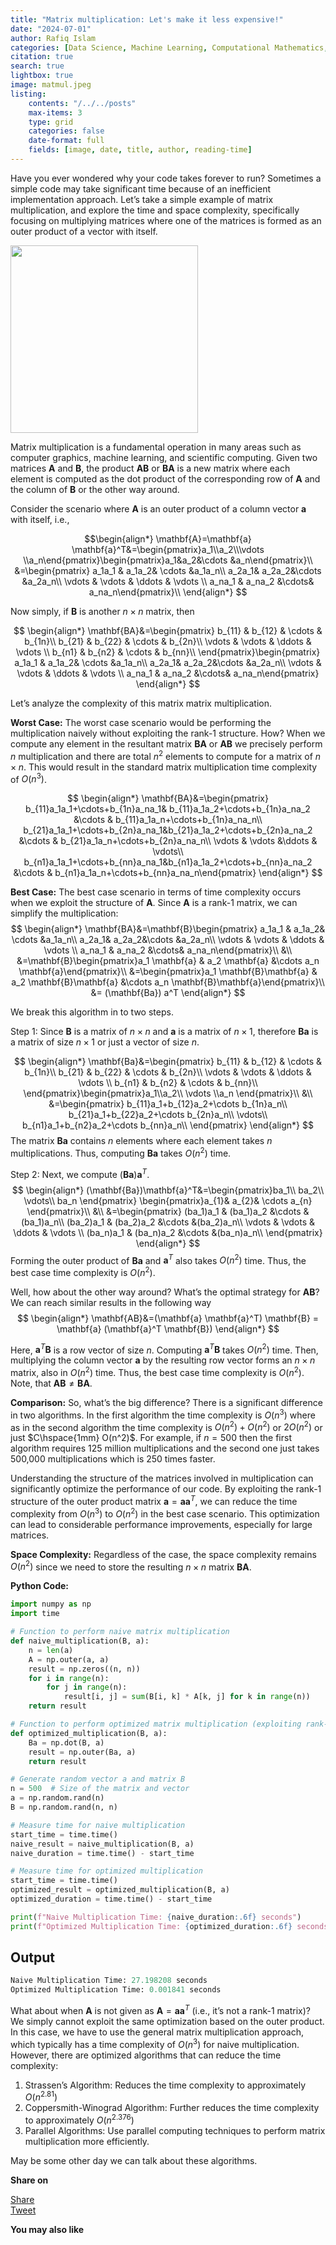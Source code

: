 ```yaml
---
title: "Matrix multiplication: Let's make it less expensive!"
date: "2024-07-01"
author: Rafiq Islam
categories: [Data Science, Machine Learning, Computational Mathematics, Algorithmic Complexity]
citation: true
search: true
lightbox: true
image: matmul.jpeg
listing: 
    contents: "/../../posts"
    max-items: 3
    type: grid
    categories: false
    date-format: full
    fields: [image, date, title, author, reading-time]
---  
```



Have you ever wondered why your code takes forever to run? Sometimes a simple code may take significant time because of an inefficient implementation approach. Let's take a simple example of matrix multiplication, and explore the time and space complexity, specifically focusing on multiplying matrices where one of the matrices is formed as an outer product of a vector with itself.  

<img src="matmul.jpeg" width=300 height=300>


Matrix multiplication is a fundamental operation in many areas such as computer graphics, machine learning, and scientific computing. Given two matrices $\mathbf{A}$ and $\mathbf{B}$, the product $\mathbf{AB}$ or $\mathbf{BA}$ is a new matrix where each element is computed as the dot product of the corresponding row of $\mathbf{A}$ and the column of $\mathbf{B}$ or the other way around.  

Consider the scenario where  $\mathbf{A}$  is an outer product of a column vector $\mathbf{a}$ with itself, i.e.,

$$\begin{align*}
\mathbf{A}=\mathbf{a} \mathbf{a}^T&=\begin{pmatrix}a_1\\a_2\\\vdots \\a_n\end{pmatrix}\begin{pmatrix}a_1&a_2&\cdots &a_n\end{pmatrix}\\
&=\begin{pmatrix}
a_1a_1 & a_1a_2& \cdots &a_1a_n\\
a_2a_1& a_2a_2&\cdots &a_2a_n\\
\vdots & \vdots & \ddots & \vdots \\
a_na_1 & a_na_2 &\cdots& a_na_n\end{pmatrix}\\
\end{align*}
$$

Now simply, if $\mathbf{B}$  is another $n\times n$ matrix, then  

$$
\begin{align*}
\mathbf{BA}&=\begin{pmatrix}
b_{11} & b_{12} & \cdots & b_{1n}\\
b_{21} & b_{22} & \cdots & b_{2n}\\
\vdots & \vdots & \ddots & \vdots \\
b_{n1} & b_{n2} & \cdots & b_{nn}\\
\end{pmatrix}\begin{pmatrix}
a_1a_1 & a_1a_2& \cdots &a_1a_n\\
a_2a_1& a_2a_2&\cdots &a_2a_n\\
\vdots & \vdots & \ddots & \vdots \\
a_na_1 & a_na_2 &\cdots& a_na_n\end{pmatrix}
\end{align*}
$$  

Let's analyze the complexity of this matrix matrix multiplication.  

**Worst Case:** The worst case scenario would be performing the multiplication naively without exploiting the rank-1 structure. How? When we compute any element in the resultant matrix  $\mathbf{BA}$  or $\mathbf{AB}$ we precisely perform $n$ multiplication and there are total $n^2$ elements to compute for a matrix of $n\times n$. This would result in the standard matrix multiplication time complexity of $O(n^3)$.

$$
\begin{align*}
\mathbf{BA}&=\begin{pmatrix}
b_{11}a_1a_1+\cdots+b_{1n}a_na_1& b_{11}a_1a_2+\cdots+b_{1n}a_na_2 &\cdots &
b_{11}a_1a_n+\cdots+b_{1n}a_na_n\\
b_{21}a_1a_1+\cdots+b_{2n}a_na_1&b_{21}a_1a_2+\cdots+b_{2n}a_na_2 &\cdots &
b_{21}a_1a_n+\cdots+b_{2n}a_na_n\\
\vdots & \vdots &\ddots & \vdots\\ 
b_{n1}a_1a_1+\cdots+b_{nn}a_na_1&b_{n1}a_1a_2+\cdots+b_{nn}a_na_2 &\cdots &
b_{n1}a_1a_n+\cdots+b_{nn}a_na_n\end{pmatrix}
\end{align*}
$$

**Best Case:** The best case scenario in terms of time complexity occurs when we exploit the structure of $\mathbf{A}$. Since $\mathbf{A}$  is a rank-1 matrix, we can simplify the multiplication:
$$
\begin{align*}
\mathbf{BA}&=\mathbf{B}\begin{pmatrix}
a_1a_1 & a_1a_2& \cdots &a_1a_n\\
a_2a_1& a_2a_2&\cdots &a_2a_n\\
\vdots & \vdots & \ddots & \vdots \\
a_na_1 & a_na_2 &\cdots& a_na_n\end{pmatrix}\\
&\\
&=\mathbf{B}\begin{pmatrix}a_1 \mathbf{a} & a_2 \mathbf{a} &\cdots a_n \mathbf{a}\end{pmatrix}\\
&=\begin{pmatrix}a_1 \mathbf{B}\mathbf{a} & a_2 \mathbf{B}\mathbf{a} &\cdots a_n \mathbf{B}\mathbf{a}\end{pmatrix}\\
&= (\mathbf{Ba}) a^T
\end{align*}
$$

We break this algorithm in to two steps.  

Step 1: Since $\mathbf{B}$ is a matrix of $n\times n$ and $\mathbf{a}$ is a matrix of $n\times 1$, therefore  $\mathbf{Ba}$ is a matrix of size $n\times 1$  or just a vector of size $n$. 

$$
\begin{align*}
\mathbf{Ba}&=\begin{pmatrix}
b_{11} & b_{12} & \cdots & b_{1n}\\
b_{21} & b_{22} & \cdots & b_{2n}\\
\vdots & \vdots & \ddots & \vdots \\
b_{n1} & b_{n2} & \cdots & b_{nn}\\
\end{pmatrix}\begin{pmatrix}a_1\\a_2\\ \vdots \\a_n \end{pmatrix}\\
&\\
&=\begin{pmatrix}
    b_{11}a_1+b_{12}a_2+\cdots b_{1n}a_n\\
    b_{21}a_1+b_{22}a_2+\cdots b_{2n}a_n\\
    \vdots\\
    b_{n1}a_1+b_{n2}a_2+\cdots b_{nn}a_n\\
\end{pmatrix}
\end{align*}
$$
The matrix $\mathbf{Ba}$ contains $n$ elements where each element takes $n$ multiplications. Thus, computing $\mathbf{Ba}$ takes $O(n^2)$ time.  

Step 2:</i> Next, we compute $(\mathbf{Ba})\mathbf{a}^T$.  
$$
\begin{align*}
(\mathbf{Ba})\mathbf{a}^T&=\begin{pmatrix}ba_1\\ ba_2\\ \vdots\\ ba_n \end{pmatrix}
\begin{pmatrix}a_{1}& a_{2}& \cdots a_{n} \end{pmatrix}\\
&\\
&=\begin{pmatrix}
(ba_1)a_1 & (ba_1)a_2 &\cdots &(ba_1)a_n\\
(ba_2)a_1 & (ba_2)a_2 &\cdots &(ba_2)a_n\\ 
\vdots & \vdots & \ddots & \vdots \\
(ba_n)a_1 & (ba_n)a_2 &\cdots &(ba_n)a_n\\
\end{pmatrix}
\end{align*}
$$
Forming the outer product of $\mathbf{Ba}$ and $\mathbf{a}^T$ also takes $O(n^2)$ time. Thus, the best case time complexity is $O(n^2)$.  

Well, how about the other way around? What's the optimal strategy for $\mathbf{AB}$? We can reach similar results in the following way
$$
\begin{align*}
\mathbf{AB}&=(\mathbf{a} \mathbf{a}^T) \mathbf{B} = \mathbf{a} (\mathbf{a}^T \mathbf{B})
\end{align*}
$$ 

Here, $\mathbf{a}^T \mathbf{B}$ is a row vector of size $n$. Computing $\mathbf{a}^T \mathbf{B}$ takes $O(n^2)$ time. Then, multiplying the column vector $\mathbf{a}$ by the resulting row vector forms an $n \times n$ matrix, also in $O(n^2)$ time. Thus, the best case time complexity is $O(n^2)$. Note, that $\mathbf{AB}\ne \mathbf{BA}$.

**Comparison:** So, what's the big difference? There is a significant difference in two algorithms. In the first algorithm the time complexity is $O(n^3)$ where as in the second algorithm the time complexity is $O(n^2)+O(n^2)$ or $2O(n^2)$ or just $C\hspace{1mm} O(n^2)$. For example, if $n=500$ then the first algorithm requires 125 million multiplications and the second one just takes 500,000 multiplications which is 250 times faster.  

Understanding the structure of the matrices involved in multiplication can significantly optimize the performance of our code. By exploiting the rank-1 structure of the outer product matrix $\mathbf{a} = \mathbf{a} \mathbf{a}^T$, we can reduce the time complexity from $O(n^3)$ to $O(n^2)$ in the best case scenario. This optimization can lead to considerable performance improvements, especially for large matrices.  

**Space Complexity:** Regardless of the case, the space complexity remains $O(n^2)$ since we need to store the resulting $n \times n$ matrix $\mathbf{BA}$.  

**Python Code:**

```python
import numpy as np
import time

# Function to perform naive matrix multiplication
def naive_multiplication(B, a):
    n = len(a)
    A = np.outer(a, a)
    result = np.zeros((n, n))
    for i in range(n):
        for j in range(n):
            result[i, j] = sum(B[i, k] * A[k, j] for k in range(n))
    return result

# Function to perform optimized matrix multiplication (exploiting rank-1 structure)
def optimized_multiplication(B, a):
    Ba = np.dot(B, a)
    result = np.outer(Ba, a)
    return result

# Generate random vector a and matrix B
n = 500  # Size of the matrix and vector
a = np.random.rand(n)
B = np.random.rand(n, n)

# Measure time for naive multiplication
start_time = time.time()
naive_result = naive_multiplication(B, a)
naive_duration = time.time() - start_time

# Measure time for optimized multiplication
start_time = time.time()
optimized_result = optimized_multiplication(B, a)
optimized_duration = time.time() - start_time

print(f"Naive Multiplication Time: {naive_duration:.6f} seconds")
print(f"Optimized Multiplication Time: {optimized_duration:.6f} seconds")
```  

## Output

```python
Naive Multiplication Time: 27.198208 seconds
Optimized Multiplication Time: 0.001841 seconds
```  

What about when $\mathbf{A}$ is not given as $\mathbf{A}=\mathbf{aa}^T$ (i.e., it's not a rank-1 matrix)? We simply cannot exploit the same optimization based on the outer product. In this case, we have to use the general matrix multiplication approach, which typically has a time complexity of $O(n^3)$ for naive multiplication. However, there are optimized algorithms that can reduce the time complexity: 

1. Strassen's Algorithm: Reduces the time complexity to approximately $O(n^{2.81})$  
2. Coppersmith-Winograd Algorithm: Further reduces the time complexity to approximately $O(n^{2.376})$  
3. Parallel Algorithms: Use parallel computing techniques to perform matrix multiplication more efficiently.  

May be some other day we can talk about these algorithms.  

<div id="fb-root"></div>
<script async defer crossorigin="anonymous" src="https://connect.facebook.net/en_US/sdk.js#xfbml=1&version=v20.0" nonce="6uoW7pC8"></script>

<div id="fb-root"></div>
<script async defer crossorigin="anonymous" src="https://connect.facebook.net/en_US/sdk.js#xfbml=1&version=v20.0" nonce="xi3MqdlY"></script>  

**Share on**  

<div class="share-buttons">
 <div class="fb-share-button" data-href="https://mrislambd.github.io/posts/matmul/" data-layout=""       data-size="large"><a target="_blank" href="https://www.facebook.com/sharer/sharer.php?u=https%3A%2F%2Fmrislambd.github.io%2Fposts%2Fmatmul%2F&amp;src=sdkpreparse" class="fb-xfbml-parse-ignore">Share</a></div>  
 
 <script src="https://platform.linkedin.com/in.js" type="text/javascript">lang: en_US</script>  
 <script type="IN/Share" data-url="https://mrislambd.github.io/posts/matmul/"></script>  
 
 <a href="https://twitter.com/share?ref_src=twsrc%5Etfw" class="twitter-share-button"  data-url="https://mrislambd.github.io/posts/matmul/" data-show-count="false">Tweet</a>
    <script async src="https://platform.twitter.com/widgets.js" charset="utf-8"></script>
</div>


<div class="fb-comments" data-href="https://mrislambd.github.io/posts/matmul/" data-width="650" data-numposts="5"></div>  



**You may also like**




